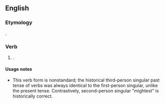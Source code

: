 ==English==

===Etymology===
{{suffix|en|might|eth|nocat=1}}.

===Verb===
{{head|en|verb form}}

# {{lb|en|nonstandard|pseudo-archaic|hypercorrect}} {{en-archaic third-person singular of|may}}.

====Usage notes====
* This verb form is nonstandard; the historical third-person singular past tense of verbs was always identical to the first-person singular, unlike the present tense. Contrastively, second-person singular "mightest" is historically correct.
